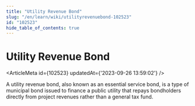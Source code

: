 ```yaml
---
title: "Utility Revenue Bond"
slug: "/en/learn/wiki/utilityrevenuebond-102523"
id: "102523"
hide_table_of_contents: true
---
```



# Utility Revenue Bond

<ArticleMeta id={102523} updatedAt={'2023-09-26 13:59:02'} />
<div className='border-solid border-b border-t-0 my-4 border-[var(--ifm-color-gray-300)]' />

A utility revenue bond, also known as an essential service bond, is a type of municipal bond issued to finance a public utility that repays bondholders directly from project revenues rather than a general tax fund.
